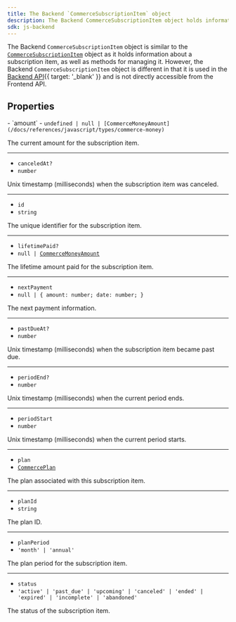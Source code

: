 ```yaml
---
title: The Backend `CommerceSubscriptionItem` object
description: The Backend CommerceSubscriptionItem object holds information about a subscription item of your application.
sdk: js-backend
---
```


<Include src="_partials/billing/api-experimental" />

The Backend `CommerceSubscriptionItem` object is similar to the [`CommerceSubscriptionItem`](/docs/references/javascript/types/commerce-subscription-item-resource) object as it holds information about a subscription item, as well as methods for managing it. However, the Backend `CommerceSubscriptionItem` object is different in that it is used in the [Backend API](TODO){{ target: '_blank' }} and is not directly accessible from the Frontend API.

## Properties

<Properties>
  - `amount`
  - <code>undefined | null | [CommerceMoneyAmount](/docs/references/javascript/types/commerce-money)</code>

  The current amount for the subscription item.

  ---

  - `canceledAt?`
  - `number`

  Unix timestamp (milliseconds) when the subscription item was canceled.

  ---

  - `id`
  - `string`

  The unique identifier for the subscription item.

  ---

  - `lifetimePaid?`
  - <code>null | [CommerceMoneyAmount](/docs/references/javascript/types/commerce-money)</code>

  The lifetime amount paid for the subscription item.

  ---

  - `nextPayment`
  - `null | { amount: number; date: number; }`

  The next payment information.

  ---

  - `pastDueAt?`
  - `number`

  Unix timestamp (milliseconds) when the subscription item became past due.

  ---

  - `periodEnd?`
  - `number`

  Unix timestamp (milliseconds) when the current period ends.

  ---

  - `periodStart`
  - `number`

  Unix timestamp (milliseconds) when the current period starts.

  ---

  - `plan`
  - <code>[CommercePlan](/docs/references/backend/types/backend-commerce-plan)</code>

  The plan associated with this subscription item.

  ---

  - `planId`
  - `string`

  The plan ID.

  ---

  - `planPeriod`
  - `'month' | 'annual'`

  The plan period for the subscription item.

  ---

  - `status`
  - `'active' | 'past_due' | 'upcoming' | 'canceled' | 'ended' | 'expired' | 'incomplete' | 'abandoned'`

  The status of the subscription item.
</Properties>
